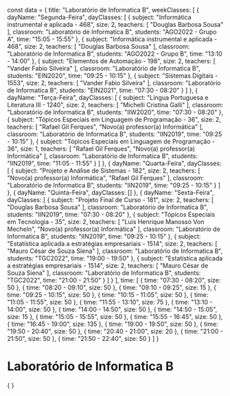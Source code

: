 const data = {
  title: "Laboratório de Informatica B",
  weekClasses: [
    {
      dayName: "Segunda-Feira",
      dayClasses: [
        {
          subject: "Informática instrumental e aplicada - 468",
          size: 2,
          teachers: [
            "Douglas Barbosa Sousa"
          ],
          classroom: "Laboratório de Informatica B",
          students: "AGO2022 - Grupo A",
          time: "15:05 - 15:55"
        },
        {
          subject: "Informática instrumental e aplicada - 468",
          size: 2,
          teachers: [
            "Douglas Barbosa Sousa"
          ],
          classroom: "Laboratório de Informatica B",
          students: "AGO2022 - Grupo B",
          time: "13:10 - 14:00"
        },
        {
          subject: "Elementos de Automação - 198",
          size: 2,
          teachers: [
            "Vander Fabio Silveira"
          ],
          classroom: "Laboratório de Informatica B",
          students: "EIN2020",
          time: "09:25 - 10:15"
        },
        {
          subject: "Sistemas Digitais - 1553",
          size: 2,
          teachers: [
            "Vander Fabio Silveira"
          ],
          classroom: "Laboratório de Informatica B",
          students: "EIN2021",
          time: "07:30 - 08:20"
        }
      ]
    },
    {
      dayName: "Terça-Feira",
      dayClasses: [
        {
          subject: "Língua Portuguesa e Literatura III - 1240",
          size: 2,
          teachers: [
            "Michelli Cristina Galli"
          ],
          classroom: "Laboratório de Informatica B",
          students: "IIW2020",
          time: "07:30 - 08:20"
        },
        {
          subject: "Tópicos Especiais em Linguagem de Programação - 36",
          size: 2,
          teachers: [
            "Rafael Gil Ferques",
            "Novo(a) professor(a) Informática"
          ],
          classroom: "Laboratório de Informatica B",
          students: "IIN2019",
          time: "09:25 - 10:15"
        },
        {
          subject: "Tópicos Especiais em Linguagem de Programação - 36",
          size: 1,
          teachers: [
            "Rafael Gil Ferques",
            "Novo(a) professor(a) Informática"
          ],
          classroom: "Laboratório de Informatica B",
          students: "IIN2019",
          time: "11:05 - 11:55"
        }
      ]
    },
    {
      dayName: "Quarta-Feira",
      dayClasses: [
        {
          subject: "Projeto e Análise de Sistemas - 182",
          size: 2,
          teachers: [
            "Novo(a) professor(a) Informática",
            "Rafael Gil Ferques"
          ],
          classroom: "Laboratório de Informatica B",
          students: "IIN2019",
          time: "09:25 - 10:15"
        }
      ]
    },
    {
      dayName: "Quinta-Feira",
      dayClasses: []
    },
    {
      dayName: "Sexta-Feira",
      dayClasses: [
        {
          subject: "Projeto Final de Curso - 181",
          size: 2,
          teachers: [
            "Douglas Barbosa Sousa"
          ],
          classroom: "Laboratório de Informatica B",
          students: "IIN2019",
          time: "07:30 - 08:20"
        },
        {
          subject: "Tópicos Especiais em Tecnologia - 35",
          size: 2,
          teachers: [
            "Luis Henrique Manosso Von Mecheln",
            "Novo(a) professor(a) Informática"
          ],
          classroom: "Laboratório de Informatica B",
          students: "IIN2019",
          time: "09:25 - 10:15"
        },
        {
          subject: "Estatística aplicada a estratégias empresariais - 1514",
          size: 2,
          teachers: [
            "Mauro César de Souza Siena"
          ],
          classroom: "Laboratório de Informatica B",
          students: "TGC2022",
          time: "19:00 - 19:50"
        },
        {
          subject: "Estatística aplicada a estratégias empresariais - 1514",
          size: 2,
          teachers: [
            "Mauro César de Souza Siena"
          ],
          classroom: "Laboratório de Informatica B",
          students: "TGC2022",
          time: "21:00 - 21:50"
        }
      ]
    }
  ],
  time: [
    {
      time: "07:30 - 08:20",
      size: 50
    },
    {
      time: "08:20 - 09:10",
      size: 50
    },
    {
      time: "09:10 - 09:25",
      size: 15
    },
    {
      time: "09:25 - 10:15",
      size: 50
    },
    {
      time: "10:15 - 11:05",
      size: 50
    },
    {
      time: "11:05 - 11:55",
      size: 50
    },
    {
      time: "11:55 - 13:10",
      size: 75
    },
    {
      time: "13:10 - 14:00",
      size: 50
    },
    {
      time: "14:00 - 14:50",
      size: 50
    },
    {
      time: "14:50 - 15:05",
      size: 15
    },
    {
      time: "15:05 - 15:55",
      size: 50
    },
    {
      time: "15:55 - 16:45",
      size: 50
    },
    {
      time: "16:45 - 19:00",
      size: 135
    },
    {
      time: "19:00 - 19:50",
      size: 50
    },
    {
      time: "19:50 - 20:40",
      size: 50
    },
    {
      time: "20:40 - 21:00",
      size: 20
    },
    {
      time: "21:00 - 21:50",
      size: 50
    },
    {
      time: "21:50 - 22:40",
      size: 50
    }
  ]
}

# Laboratório de Informatica B

<div>
    {
        <Grid
            title={data.title} 
            weekClasses={data.weekClasses} 
            time={data.time}
        />
    }
</div>